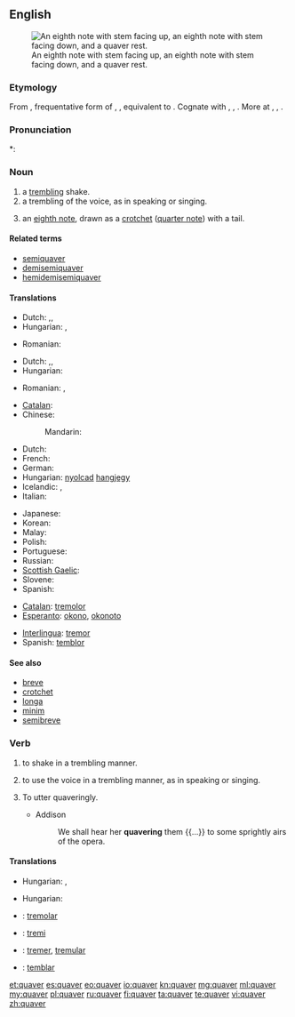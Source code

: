 ==English==
{{wikipedia}}
[[Image:Eighth notes and rest.png|thumb|An eighth note with stem facing up, an eighth note with stem facing down, and a quaver rest.]]

===Etymology===
From {{etyl|enm|en}} {{term|quaveren|lang=enm}}, frequentative form of {{term|quaven|lang=enm}}, {{term|cwavien||to tremble|lang=enm}}, equivalent to {{suffix|quave|er}}. Cognate with {{etyl|nds|-}} {{term|quabbeln||to quiver|lang=nds}}, {{etyl|de|-}} {{term|quabbeln|lang=de}}, {{term|quappeln||to quiver|lang=de}}. More at {{l|en|quave}}, {{l|en|quab}}, {{l|en|quiver}}.

===Pronunciation===
*: {{rhymes|eɪvə(r)}}

===Noun===
{{en-noun}}

# a [[trembling]] shake.
# a trembling of the voice, as in speaking or singing.
# {{context|music|lang=en}} an [[eighth note]], drawn as a [[crotchet]] ([[quarter note]]) with a tail.

====Related terms====
* [[semiquaver]]
* [[demisemiquaver]]
* [[hemidemisemiquaver]]

====Translations====
{{trans-top|a trembling shake}}
* Dutch: {{t+|nl|trilling}},{{t+|nl|beving}},
* Hungarian: {{t+|hu|reszketés}}, {{t+|hu|remegés}}
{{trans-mid}}
* Romanian: {{t|ro|tremur}}
{{trans-bottom}}

{{trans-top|a trembling of the voice}}
* Dutch: {{t|nl|vibrato}},{{t|nl|tremolo}},
* Hungarian: {{t+|hu|remegés}}
{{trans-mid}}
* Romanian: {{t|ro|tremur}}, {{t+|ro|tremolo}}
{{trans-bottom}}

{{trans-top|''(music)'' an eighth note}}
* [[Catalan]]: {{t+|ca|corxera|f}}
* Chinese:
*: Mandarin: {{t+|cmn|八分音符|sc=Hani}}
* Dutch: {{t|nl|achtste noot}}
* French: {{t+|fr|croche|f}}
* German: {{t+|de|Achtelnote|f}}
* Hungarian: [[nyolcad]] [[hangjegy]]
* Icelandic: {{t|is|áttundapartsnóta|f}}, {{t|is|áttundipartur|m}}
* Italian: {{t|it|croma|f}}
{{trans-mid}}
* Japanese: {{t|ja|八分音符|tr=hachibun onpu|sc=Jpan}}
* Korean: {{t+|ko|팔분음표|sc=Kore}}
* Malay: {{t|ms|kuaver}}
* Polish: {{t+|pl|ósemka|f}}
* Portuguese: {{t|pt|colcheia|f}}
* Russian: {{t|ru|восьмая нота|f|tr=vos’mája nóta}}
* [[Scottish Gaelic]]: {{t|gd|caman|m}}
* Slovene: {{t|sl|osminka|f}}
* Spanish: {{t+|es|corchea|f}}
{{trans-bottom}}

{{checktrans-top}}
* [[Catalan]]: [[tremolor]]
* [[Esperanto]]: [[okono]], [[okonoto]]
{{trans-mid}}
* [[Interlingua]]: [[tremor]]
* Spanish: [[temblor]]
{{trans-bottom}}

====See also====
* [[breve]]
* [[crotchet]]
* [[longa]]
* [[minim]]
* [[semibreve]]

===Verb===
{{en-verb|quavers|quavering|quavered|quavered}}

# to shake in a trembling manner.
# {{context|intransitive|lang=en}} to use the voice in a trembling manner, as in speaking or singing.
# {{context|transitive|lang=en}} To utter quaveringly.
#* Addison
#*: We shall hear her '''quavering''' them {{...}} to some sprightly airs of the opera.

====Translations====
{{trans-top|to shake}}
* Hungarian: {{t+|hu|remeg}}, {{t+|hu|reszket}}
{{trans-mid}}
{{trans-bottom}}

{{trans-top|to use the voice in a trembling manner}}
* Hungarian: {{t|hu|trillázik}}
{{trans-mid}}
{{trans-bottom}}

{{checktrans-top}}
* {{ttbc|ca}}: [[tremolar]]
* {{ttbc|eo}}: [[tremi]]
{{trans-mid}}
* {{ttbc|ia}}: [[tremer]], [[tremular]]
* {{ttbc|es}}: [[temblar]]
{{trans-bottom}}

[[et:quaver]]
[[es:quaver]]
[[eo:quaver]]
[[io:quaver]]
[[kn:quaver]]
[[mg:quaver]]
[[ml:quaver]]
[[my:quaver]]
[[pl:quaver]]
[[ru:quaver]]
[[fi:quaver]]
[[ta:quaver]]
[[te:quaver]]
[[vi:quaver]]
[[zh:quaver]]